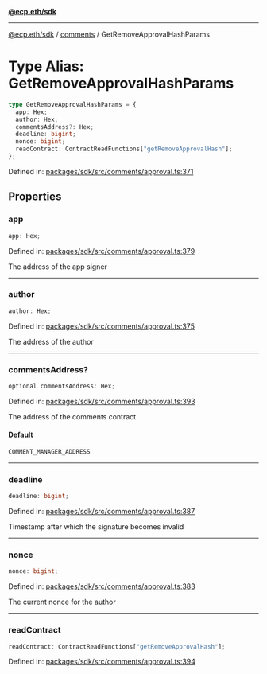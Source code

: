 [**@ecp.eth/sdk**](../../index.mdx)

***

[@ecp.eth/sdk](/sdk-reference/index.mdx) / [comments](/sdk-reference/comments/index.mdx) / GetRemoveApprovalHashParams

# Type Alias: GetRemoveApprovalHashParams

```ts
type GetRemoveApprovalHashParams = {
  app: Hex;
  author: Hex;
  commentsAddress?: Hex;
  deadline: bigint;
  nonce: bigint;
  readContract: ContractReadFunctions["getRemoveApprovalHash"];
};
```

Defined in: [packages/sdk/src/comments/approval.ts:371](https://github.com/ecp-eth/comments-monorepo/blob/main/packages/sdk/src/comments/approval.ts#L371)

## Properties

### app

```ts
app: Hex;
```

Defined in: [packages/sdk/src/comments/approval.ts:379](https://github.com/ecp-eth/comments-monorepo/blob/main/packages/sdk/src/comments/approval.ts#L379)

The address of the app signer

***

### author

```ts
author: Hex;
```

Defined in: [packages/sdk/src/comments/approval.ts:375](https://github.com/ecp-eth/comments-monorepo/blob/main/packages/sdk/src/comments/approval.ts#L375)

The address of the author

***

### commentsAddress?

```ts
optional commentsAddress: Hex;
```

Defined in: [packages/sdk/src/comments/approval.ts:393](https://github.com/ecp-eth/comments-monorepo/blob/main/packages/sdk/src/comments/approval.ts#L393)

The address of the comments contract

#### Default

```ts
COMMENT_MANAGER_ADDRESS
```

***

### deadline

```ts
deadline: bigint;
```

Defined in: [packages/sdk/src/comments/approval.ts:387](https://github.com/ecp-eth/comments-monorepo/blob/main/packages/sdk/src/comments/approval.ts#L387)

Timestamp after which the signature becomes invalid

***

### nonce

```ts
nonce: bigint;
```

Defined in: [packages/sdk/src/comments/approval.ts:383](https://github.com/ecp-eth/comments-monorepo/blob/main/packages/sdk/src/comments/approval.ts#L383)

The current nonce for the author

***

### readContract

```ts
readContract: ContractReadFunctions["getRemoveApprovalHash"];
```

Defined in: [packages/sdk/src/comments/approval.ts:394](https://github.com/ecp-eth/comments-monorepo/blob/main/packages/sdk/src/comments/approval.ts#L394)

